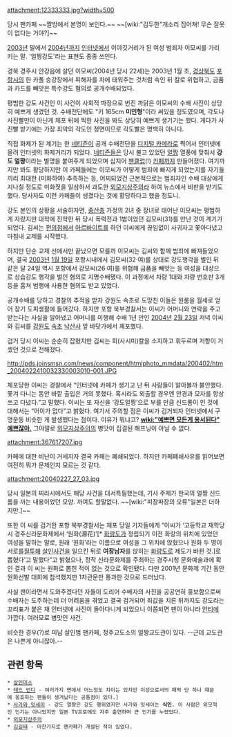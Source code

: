 attachment:12333333.jpg?width=500

당시 팬카페 ~~짤방에서 본명이 보인다.~~
~~[wiki:"김두한"개소리 집어쳐! 무슨 잘못이 없다는 거야?]~~

[[2003년]] 말에서 [[2004년]]까지 [[인터넷]]에서 이야깃거리가 된 여성 범죄자 이모씨를 가리키는 말. '얼짱강도'라는 표현도 종종 쓰인다.

경북 경주시 안강읍에 살던 이모씨(2004년 당시 22세)는 2003년 1월 초, [[경상북도]] [[포항시]]의 한 카풀 승강장에서 피해자를 차에 태워주는 것처럼 속인 뒤 칼로 위협하고, 금품과 카드를 빼앗은 특수강도 혐의로 공개수배되었다.

평범한 강도 사건인 이 사건이 사회적 파장으로 번진 까닭은 이모씨의 수배 사진이 상당히 예쁘게 생겼던 것. 수배전단에도 "키 165cm '''미인형'''"이라 써있을 정도였으며, 각도나 사진빨만이 아닌게 체포 뒤에 찍한 사진을 봐도 상당히 예쁘게 생기기는 했다. 게다가 사진빨 받기에는 가장 최악의 각도인 정면이므로 각도빨은 명백히 아니다.

직접 화제가 된 계기는 한 [[네티즌]]이 공개 수배전단을 [[디지털 카메라]]로 찍어서 인터넷에 올려 인터넷의 화제거리가 되었다. [[네티즌]]들은 당시 불고 있었던 [[얼짱]] 열풍에 맞춰서 '''강도 얼짱'''이라는 별명을 붙여주게 되었으며 심지어 [[팬클럽]](!) [[카페]]까지 만들어졌다. 여기까지만 봐도 황당하지만 이 카페들에는 이모씨가 어떻게 범죄에 빠지게 되었는지를 자기들끼리 최대한 (미화하여) 추측하는 등, 어찌되었건 근본적으로는 범죄자인 수배 대상에게 지나칠 정도로 미화짓을 일삼하서 과도한 [[외모지상주의]]라 하여 뉴스에서 비판을 받기도 했다. 당사자도 이런 카페들이 생겼다는 것에 황당하다고 했을 정도니.

강도 본인의 상황을 서술하자면, [[중산층]] 가정의 2녀 중 장녀로 태어난 이모씨는 평범하게 자랐지만 대학에 진학한 뒤 당시 폭력전과 1범이었던 김모씨(31)를 만난 것이 계기가 되었다. 김씨는 [[편의점]]에서 [[아르바이트]]를 하던 이씨에게 끊임없이 사귀자고 쫓아다녔고 마침내 교제를 시작했다.

하지만 단순 교제 선에서만 끝났으면 모를까 이모씨는 김씨와 함께 범죄에 빠져들었으며, 결국 [[2003년]] [[1월 19일]] 포항시내에서 김모씨(32·여)를 상대로 강도행각을 벌인 뒤 같은 달 24일 역시 포항에서 강모씨(26·여)를 위협해 금품을 빼앗는 등 여성을 대상으로 상습강도 행각을 벌인 혐의로 지명수배됐다. 이 과정에서 차량 1대와 차량 번호판 3개 등을 훔쳐 범행에 사용한 혐의도 받고 있었다.

공개수배를 당하고 경찰의 추적을 받자 강원도 속초로 도망친 이들은 원룸을 월세로 얻어 장기 도피생활에 들어갔다. 하지만 포항 북부경찰서는 이씨가 어머니와 연락을 주고받는다는 사실을 알아냈고 어머니를 미행해 수배 1년 만인 [[2004년]] [[2월 23일]] 저녁 이씨와 김씨를 [[강원도]] [[속초]] [[낙산사]] 앞 바닷가에서 체포했다.

검거 당시 이씨는 순순히 잡혔지만 김씨는 회(사시미)칼을 소지하고 휘두르며 저항이 거셌던 것으로 전해졌다.

http://pds.joinsmsn.com/news/component/htmlphoto_mmdata/200402/htm_2004022410032330003010-001.JPG

체포당한 이씨는 경찰에서 “인터넷에 카페가 생기고 난 뒤 사람들이 알아볼까 불안했다. 쫓겨 다니는 동안 바깥 출입은 거의 못했다. 혹시라도 외출할 경우엔 안경과 모자를 항상 쓰고 다녔다.”고 말했다. 이씨는 또 자신을 ‘강도얼짱’으로 부를 만큼 신드롬이 인 것에 대해서는 “어이가 없다”고 밝혔다. 여기서 주의할 점은 이씨가 검거되자 인터넷에서 구명운동 비슷한 게 발생했다는 점이다. 이유가 뭐냐고? '''[[wiki:"예쁘면 모든게 용서된다" 예쁘잖아.]]''' 그야말로 [[외모지상주의]]의 병맛이 집결된 해프닝이 아닐 수 없다.

attachment:367617207.jpg

카페에 대한 비난이 거세지자 결국 카페는 폐쇄되었다. 하지만 카페폐쇄사유를 읽어보면 여전히 뭐가 문제인지 모르는 것 같다.

attachment:20040227_27_03.jpg

당시 일본의 찌라시에서도 해당 사건을 대서특필했는데, 기사 주제가 한국의 얼짱 신드롬을 까는 내용이었던 모양. 까여도 할말없다. ~~[wiki:"피장파장의 오류"일본은 더하지만.]~~

또한 이 씨를 검거한 포항 북부경찰서는 체포 당일 기자들에게 “이씨가 ‘고등학교 재학당시 경주신라문화제에서 ‘원화(源花)’[* [[화랑]]도가 정립되기 이전 화랑의 위치에 있었던 여성을 말하는 말로, 원래 '원화'라는 이름으로 여성을 그 위치에 앉혔으나 원화 두 명이 서로를[[질투]]해 [[살인]]사건을 일으킨 뒤로 '''여장남자'''를 앉히는 [[화랑]]도로 제도가 바뀐 것.]로 뽑혔다’고 말했다”고 밝혔으나, 정작 신라문화제를 주최하는 경주시청 문화예술과에 확인 결과 이 씨는 원화로 뽑힌 적이 없는 것으로 확인됐다. 다만 2001년 문화제 기간 동안 원화선발 대회에 참석했지만 1차관문만 통과한 것으로 드러났다.

사실 팬이라면서 도와주겠다던 자들이 도리어 수배자의 사진을 공공연히 홍보함으로써 수배자는 도주하는데 더 어려움을 겪었고 결국 검거되어 죄값을 치른 뒤까지도 강도라는 꼬리표가 붙은 채 인터넷에 사진이 돌아다니게 되었으니 이쯤되면 팬이 아니라 [[안티]]에 가깝다. 여러모로 병맛인 사건. 

비슷한 경우(?)로 미남 살인범 팬카페, 청주교도소의 얼짱교도관이 있다. --근데 교도관은 나쁜게 아니잖아.--

== 관련 항목 ==
 * [[살인미소]] 
 * [[테드 번디]] - 여러가지 면에서 어느정도 차이는 있지만 이성으로서의 매력 단 하나 때문에 옹호하는 팬들이 생겨났다는 공통점이 있다.]
 * [[사가와 잇세이]] - 강도 얼짱은 강도 행위였지만 사가와 잇세이는 '''식인'''. 이 사람은 외모적인 인기는 아니었지만 일본 TV프로에도 자주 출연하며 큰 인기를 누렸었다.
 * [[외모지상주의]]
 * [[김길태]] - 마찬가지로 팬카페가 개설된 적이 있었다.
